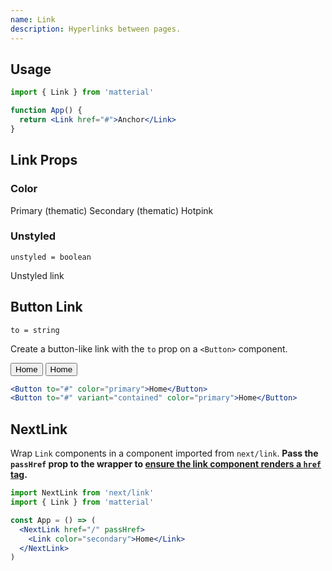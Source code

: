 ```yaml
---
name: Link
description: Hyperlinks between pages.
---
```


## Usage

```jsx
import { Link } from 'matterial'

function App() {
  return <Link href="#">Anchor</Link>
}
```

## Link Props

### Color

<Container>
  <Link href="#" color="primary">
    Primary (thematic)
  </Link>
  <Link href="#" color="secondary">
    Secondary (thematic)
  </Link>
  <Link href="#" color="hotpink">
    Hotpink
  </Link>
</Container>

### Unstyled

`unstyled = boolean`

<Link href="#" unstyled>
  Unstyled link
</Link>

## Button Link

`to = string`

Create a button-like link with the `to` prop on a `<Button>` component.

<Container row>
  <Button to="#" color="primary">
    Home
  </Button>
  <Button to="#" variant="contained" color="primary">
    Home
  </Button>
</Container>

```jsx
<Button to="#" color="primary">Home</Button>
<Button to="#" variant="contained" color="primary">Home</Button>
```

## NextLink

Wrap `Link` components in a component imported from `next/link`. **Pass the `passHref` prop to the wrapper to <a href="https://nextjs.org/docs/api-reference/next/link#if-the-child-is-a-custom-component-that-wraps-an-a-tag">ensure the link component renders a `href` tag</a>.**

```jsx
import NextLink from 'next/link'
import { Link } from 'matterial'

const App = () => (
  <NextLink href="/" passHref>
    <Link color="secondary">Home</Link>
  </NextLink>
)
```
